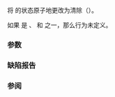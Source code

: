 {{cpp/atomic/atomic_flag/title|clear}}
{{cpp/atomic/atomic_flag/navbar}}
{{dcl begin}}
{{dcl header|atomic}}
{{dcl|num=1|since=c++11|1=
void clear( std::memory_order order =
                std::memory_order_seq_cst ) volatile noexcept;
}}
{{dcl|num=2|since=c++11|1=
void clear( std::memory_order order =
                std::memory_order_seq_cst ) noexcept;
}}
{{dcl end}}

将 {{lc|std::atomic_flag}} 的状态原子地更改为清除（{{c|false}}）。

如果 {{c|order}} 是 {{c|std::memory_order_consume}}、{{c|std::memory_order_acquire}} 和 {{c|std::memory_order_acq_rel}} 之一，那么行为未定义。

===参数===
{{par begin}}
{{par|order|内存同步定序}}
{{par end}}

===缺陷报告===
{{dr list begin}}
{{dr list item|wg=lwg|dr=2138|std=C++11|before={{c|order}} 可以是 {{c|std::memory_order_consume}}|after=此时行为未定义}}
{{dr list end}}

===参阅===
{{dsc begin}}
{{dsc inc|cpp/atomic/atomic_flag/dsc test_and_set}}
{{dsc inc|cpp/atomic/dsc atomic_flag_clear}}
{{dsc inc|cpp/atomic/dsc memory_order}}
{{dsc end}}

{{langlinks|de|en|es|fr|it|ja|pt|ru}}